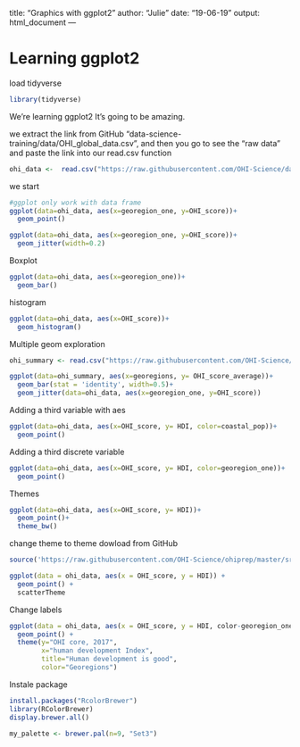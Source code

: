 title: "Graphics with ggplot2"
author: "Julie"
date: "19-06-19"
output: html_document
---

# Learning ggplot2

load tidyverse
```r
library(tidyverse)
```


We're learning ggplot2 It's going to be amazing. 

we extract the link from GitHub "data-science-training/data/OHI_global_data.csv", and then you go to see the "raw data" and paste the link into our read.csv function
```r

ohi_data <-  read.csv("https://raw.githubusercontent.com/OHI-Science/data-science-training/master/data/OHI_global_data.csv")

```

we start
```r

#ggplot only work with data frame
ggplot(data=ohi_data, aes(x=georegion_one, y=OHI_score))+
  geom_point()

ggplot(data=ohi_data, aes(x=georegion_one, y=OHI_score))+
  geom_jitter(width=0.2)


```

Boxplot
```r

ggplot(data=ohi_data, aes(x=georegion_one))+
  geom_bar()

```

histogram
```r
ggplot(data=ohi_data, aes(x=OHI_score))+
  geom_histogram()

```

Multiple geom exploration
```r

ohi_summary <- read.csv("https://raw.githubusercontent.com/OHI-Science/data-science-training/master/data/OHI_scores_georegion_summary.csv")

ggplot(data=ohi_summary, aes(x=georegions, y= OHI_score_average))+
  geom_bar(stat = 'identity', width=0.5)+
  geom_jitter(data=ohi_data, aes(x=georegion_one, y=OHI_score))


```

Adding a third variable with aes
```r

ggplot(data=ohi_data, aes(x=OHI_score, y= HDI, color=coastal_pop))+
  geom_point()
```

Adding a third discrete variable
```r
ggplot(data=ohi_data, aes(x=OHI_score, y= HDI, color=georegion_one))+
  geom_point()

```

Themes
```r
ggplot(data=ohi_data, aes(x=OHI_score, y= HDI))+
  geom_point()+
  theme_bw()

```

change theme to theme dowload from GitHub
```r
source('https://raw.githubusercontent.com/OHI-Science/ohiprep/master/src/R/scatterTheme.txt')       

ggplot(data = ohi_data, aes(x = OHI_score, y = HDI)) + 
  geom_point() + 
  scatterTheme
```

Change labels
```r
       
ggplot(data = ohi_data, aes(x = OHI_score, y = HDI, color-georegion_one)) + 
  geom_point() +
  theme(y="OHI core, 2017",
        x="human development Index",
        title="Human development is good",
        color="Georegions")
```

Instale package
```r
install.packages("RcolorBrewer")
library(RColorBrewer)
display.brewer.all()

my_palette <- brewer.pal(n=9, "Set3")

```

